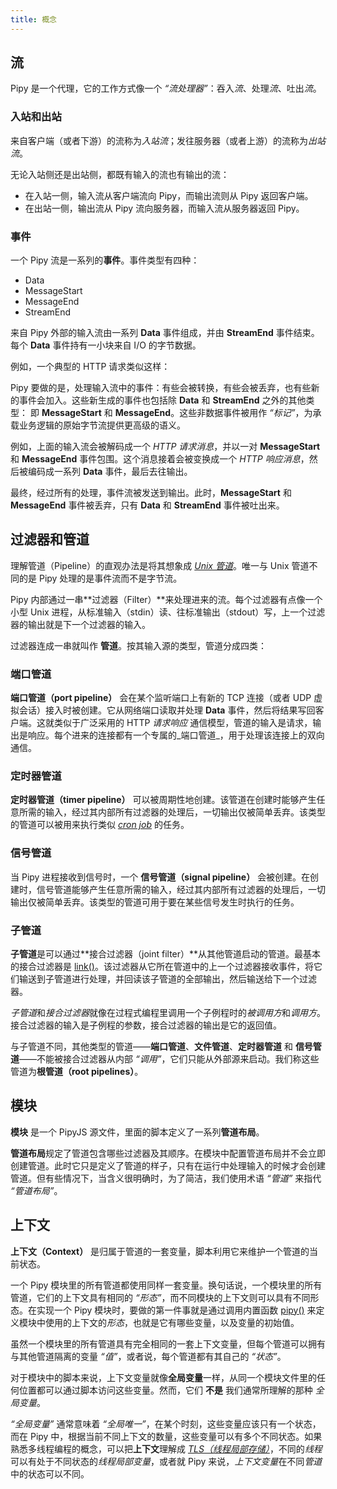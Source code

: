 ```yaml
---
title: 概念
---
```



## 流

Pipy 是一个代理，它的工作方式像一个 *“流处理器”*：吞入*流*、处理*流*、吐出*流*。

### 入站和出站

来自客户端（或者下游）的流称为*入站流*；发往服务器（或者上游）的流称为*出站流*。

<div style="text-align: center">
  <SvgStreams/>
</div>

无论入站侧还是出站侧，都既有输入的流也有输出的流：

* 在入站一侧，输入流从客户端流向 Pipy，而输出流则从 Pipy 返回客户端。
* 在出站一侧，输出流从 Pipy 流向服务器，而输入流从服务器返回 Pipy。

### 事件

一个 Pipy 流是一系列的**事件**。事件类型有四种：

* Data
* MessageStart
* MessageEnd
* StreamEnd

来自 Pipy 外部的输入流由一系列 **Data** 事件组成，并由 **StreamEnd** 事件结束。每个 **Data** 事件持有一小块来自 I/O 的字节数据。

例如，一个典型的 HTTP 请求类似这样：

<div style="text-align: center">
  <SvgStreamInput/>
</div>

Pipy 要做的是，处理输入流中的事件：有些会被转换，有些会被丢弃，也有些新的事件会加入。这些新生成的事件也包括除 **Data** 和 **StreamEnd** 之外的其他类型： 即 **MessageStart** 和 **MessageEnd**。这些非数据事件被用作 _“标记”_，为承载业务逻辑的原始字节流提供更高级的语义。

例如，上面的输入流会被解码成一个 _HTTP 请求消息_，并以一对 **MessageStart** 和 **MessageEnd** 事件包围。这个消息接着会被变换成一个 _HTTP 响应消息_，然后被编码成一系列 **Data** 事件，最后去往输出。

<div style="text-align: center">
  <SvgStreamTransform/>
</div>

最终，经过所有的处理，事件流被发送到输出。此时，**MessageStart** 和 **MessageEnd** 事件被丢弃，只有 **Data** 和 **StreamEnd** 事件被吐出来。

<div style="text-align: center">
  <SvgStreamOutput/>
</div>

## 过滤器和管道

理解管道（Pipeline）的直观办法是将其想象成 [_Unix 管道_](https://en.wikipedia.org/wiki/Pipeline_(Unix))。唯一与 Unix 管道不同的是 Pipy 处理的是事件流而不是字节流。

Pipy 内部通过一串**过滤器（Filter）**来处理进来的流。每个过滤器有点像一个小型 Unix 进程，从标准输入（stdin）读、往标准输出（stdout）写，上一个过滤器的输出就是下一个过滤器的输入。

<div style="text-align: center">
  <SvgPipelineFilters/>
</div>

过滤器连成一串就叫作 **管道**。按其输入源的类型，管道分成四类：

### 端口管道

**端口管道（port pipeline）** 会在某个监听端口上有新的 TCP 连接（或者 UDP 虚拟会话）接入时被创建。它从网络端口读取并处理 **Data** 事件，然后将结果写回客户端。这就类似于广泛采用的 HTTP *_请求响应_* 通信模型，管道的输入是请求，输出是响应。每个进来的连接都有一个专属的_端口管道_，用于处理该连接上的双向通信。

### 定时器管道

**定时器管道（timer pipeline）** 可以被周期性地创建。该管道在创建时能够产生任意所需的输入，经过其内部所有过滤器的处理后，一切输出仅被简单丢弃。该类型的管道可以被用来执行类似 [_cron job_](https://en.wikipedia.org/wiki/Cron) 的任务。

### 信号管道

当 Pipy 进程接收到信号时，一个 **信号管道（signal pipeline）** 会被创建。在创建时，信号管道能够产生任意所需的输入，经过其内部所有过滤器的处理后，一切输出仅被简单丢弃。该类型的管道可用于要在某些信号发生时执行的任务。

### 子管道

**子管道**是可以通过**接合过滤器（joint filter）**从其他管道启动的管道。最基本的接合过滤器是 [link()](/reference/api/Configuration/link)。该过滤器从它所在管道中的上一个过滤器接收事件，将它们输送到子管道进行处理，并回读该子管道的全部输出，然后输送给下一个过滤器。

<div style="text-align: center">
  <SvgSubPipeline/>
</div>

*子管道*和*接合过滤器*就像在过程式编程里调用一个子例程时的*被调用方*和*调用方*。接合过滤器的输入是子例程的参数，接合过滤器的输出是它的返回值。

与子管道不同，其他类型的管道——**端口管道**、**文件管道**、**定时器管道** 和 **信号管道**——不能被接合过滤器从内部 _“调用”_，它们只能从外部源来启动。我们称这些管道为**根管道（root pipelines）**。

## 模块

**模块** 是一个 PipyJS 源文件，里面的脚本定义了一系列**管道布局**。

**管道布局**规定了管道包含哪些过滤器及其顺序。在模块中配置管道布局并不会立即创建管道。此时它只是定义了管道的样子，只有在运行中处理输入的时候才会创建管道。但有些情况下，当含义很明确时，为了简洁，我们使用术语 _“管道”_ 来指代 _“管道布局”_。

## 上下文

**上下文（Context）** 是归属于管道的一套变量，脚本利用它来维护一个管道的当前状态。

一个 Pipy 模块里的所有管道都使用同样一套变量。换句话说，一个模块里的所有管道，它们的上下文具有相同的 *“形态”*，而不同模块的上下文则可以具有不同形态。在实现一个 Pipy 模块时，要做的第一件事就是通过调用内置函数 [pipy()](/reference/api/pipy) 来定义模块中使用的上下文的*形态*，也就是它有哪些变量，以及变量的初始值。

虽然一个模块里的所有管道具有完全相同的一套上下文变量，但每个管道可以拥有与其他管道隔离的变量 _“值”_，或者说，每个管道都有其自己的 _“状态”_。

<div style="text-align: center">
  <SvgModulePipelineContext/>
</div>

对于模块中的脚本来说，上下文变量就像**全局变量**一样，从同一个模块文件里的任何位置都可以通过脚本访问这些变量。然而，它们 **不是** 我们通常所理解的那种 _全局变量_。

_“全局变量”_ 通常意味着 _“全局唯一”_，在某个时刻，这些变量应该只有一个状态，而在 Pipy 中，根据当前不同上下文的数量，这些变量可以有多个不同状态。如果熟悉多线程编程的概念，可以把**上下文**理解成 [*TLS（线程局部存储）*](https://en.wikipedia.org/wiki/Thread-local_storage)，不同的*线程*可以有处于不同状态的*线程局部变量*，或者就 Pipy 来说，*上下文变量*在不同*管道*中的状态可以不同。
